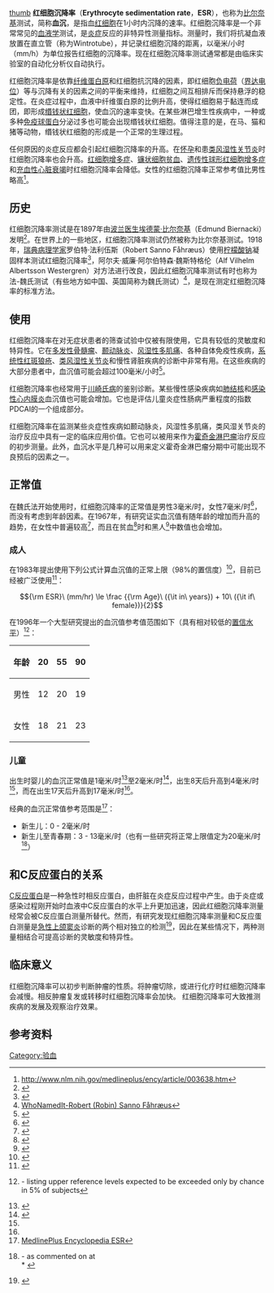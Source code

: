 {{noteTA
|1=zh-hans:红细胞; zh-hant:紅血球;
}}
[[file:esrrack_350px.jpg|thumb]]
'''红细胞沉降率'''（'''Erythrocyte sedimentation rate'''，'''ESR'''），也称为[[埃德蒙·比尔奈基|比尔奈基]]测试，简称'''血沉'''，是指血[[红细胞|红细胞]]在1小时内沉降的速率。红细胞沉降率是一个非常常见的[[血液学|血液学]]测试，是[[炎症|炎症]]反应的非特异性测量指标。测量时，我们将抗凝血液放置在直立管（称为Wintrotube），并记录红细胞沉降的距离，以毫米/小时（mm/h）为单位报告红细胞的沉降率。现在红细胞沉降率测试通常都是由临床实验室的自动化分析仪自动执行。

红细胞沉降率是依靠[[纤维蛋白原|纤维蛋白原]]和红细胞抗沉降的因素，即红细胞[[负电荷|负电荷]]（[[界达电位|界达电位]]）等与沉降有关的因素之间的平衡来维持，红细胞之间互相排斥而保持悬浮的稳定性。在炎症过程中，血液中纤维蛋白原的比例升高，使得红细胞易于黏连而成团，即形成[[缗钱状红细胞|缗钱状红细胞]]，使血沉的速率变快。在某些淋巴增生性疾病中，一种或多种[[免疫球蛋白|免疫球蛋白]]分泌过多也可能会出现缗钱状红细胞。值得注意的是，在马、猫和猪等动物，缗钱状红细胞的形成是一个正常的生理过程。

任何原因的炎症反应都会引起红细胞沉降率的升高。在[[怀孕|怀孕]]和患[[类风湿性关节炎|类风湿性关节炎]]时红细胞沉降率也会升高。[[红细胞增多症|红细胞增多症]]、[[镰刀型红血球疾病|镰状细胞贫血]]、[[遗传性球形红细胞增多症|遗传性球形红细胞增多症]]和[[心脏衰竭|充血性心脏衰竭]]时红细胞沉降率会降低。女性的红细胞沉降率正常参考值比男性略高<ref>http://www.nlm.nih.gov/medlineplus/ency/article/003638.htm</ref>。

==历史==
红细胞沉降率测试是在1897年由[[波兰|波兰]][[医生|医生]][[埃德蒙·比尔奈基|埃德蒙·比尔奈基]]（Edmund Biernacki）发明<ref>{{WhoNamedIt|synd|3352|Biernacki's test}}</ref>。在世界上的一些地区，红细胞沉降率测试仍然被称为比尔奈基测试。1918年，[[瑞典|瑞典]][[病理学|病理学家]]罗伯特·法利伍斯（Robert Sanno Fåhræus）使用[[柠檬酸钠|柠檬酸钠]]凝固样本测试红细胞沉降率<ref name="pmid8463411">{{cite journal |author=International Council for Standardization in Haematology (Expert Panel on Blood Rheology) |title=ICSH recommendations for measurement of erythrocyte sedimentation rate. International Council for Standardization in Haematology (Expert Panel on Blood Rheology)  |journal=J. Clin. Pathol. |volume=46 |issue=3 |pages=198–203 |year=1993 |pmid=8463411 |doi= 10.1136/jcp.46.3.198 |pmc=501169}}</ref>，阿尔夫·威廉·阿尔伯特森·魏斯特格伦（Alf Vilhelm Albertsson Westergren）对方法进行改良，因此红细胞沉降率测试有时也称为法-魏氏测试（有些地方如中国、英国简称为魏氏测试）<ref>[http://www.whonamedit.com/doctor.cfm/2788.html WhoNamedIt-Robert (Robin) Sanno Fåhræus]</ref>，是现在测定红细胞沉降率的标准方法。

==使用==
红细胞沉降率在对无症状患者的筛查试验中仅被有限使用，它具有较低的灵敏度和特异性。它在[[多发性骨髓瘤|多发性骨髓瘤]]、[[颞动脉炎|颞动脉炎]]、[[风湿性多肌痛|风湿性多肌痛]]、各种自体免疫性疾病，[[系统性红斑狼疮|系统性红斑狼疮]]、[[类风湿性关节炎|类风湿性关节炎]]和慢性肾脏疾病的诊断中非常有用。在这些疾病的大部分患者中，血沉值可能会超过100毫米/小时<ref>{{cite web |title=Sedimentation Rate |url=http://www.webmd.com/a-to-z-guides/sedimentation-rate |date=2006-06-16 |publisher=WebMD |accessdate=2008-03-01}}</ref>。

红细胞沉降率也经常用于[[川崎氏病|川崎氏病]]的鉴别诊断。某些慢性感染疾病如[[肺结核|肺结核]]和[[感染性心内膜炎|感染性心内膜炎]]血沉值也可能会增加。它也是评估儿童炎症性肠病严重程度的指数PDCAI的一个组成部分。

红细胞沉降率在监测某些炎症性疾病如颞动脉炎，风湿性多肌痛，类风湿关节炎的治疗反应中具有一定的临床应用价值。它也可以被用来作为[[霍奇金淋巴瘤|霍奇金淋巴瘤]]治疗反应的初步测量。此外，血沉水平是几种可以用来定义霍奇金淋巴瘤分期中可能出现不良预后的因素之一。

==正常值==
在魏氏法开始使用时，红细胞沉降率的正常值是男性3毫米/时，女性7毫米/时<ref name="pmid13455726">{{cite journal |author=Westergren A |title=Diagnostic tests:  the erythrocyte sedimentation rate range and limitations of the technique |journal=Triangle |volume=3 |issue=1 |pages=20–5 |year=1957 |pmid=13455726 |doi=}}</ref>，而没有考虑到年龄因素。在1967年，有研究证实血沉值有随年龄的增加而升高的趋势，在女性中普遍较高<ref name="pmid6020854">{{cite journal |author=Böttiger LE, Svedberg CA |title=Normal erythrocyte sedimentation rate and age |journal=Br Med J |volume=2 |issue=5544 |pages=85–7 |year=1967 |pmid=6020854 |doi= 10.1136/bmj.2.5544.85|pmc=1841240}}</ref>，而且在贫血<ref name="pmid9059375">{{cite journal |author=Kanfer EJ, Nicol BA |title=Haemoglobin concentration and erythrocyte sedimentation rate in primary care patients |journal=Journal of the Royal Society of Medicine |volume=90 |issue=1 |pages=16–8 |year=1997 |pmid=9059375 |doi= |url= |pmc=1296109 |format=Scanned & PDF}}</ref>时和黑人<ref name="pmid8426384">{{cite journal |author=Gillum RF |title=A racial difference in erythrocyte sedimentation |url=https://archive.org/details/sim_journal-of-the-national-medical-association_1993-01_85_1/page/47 |journal=Journal of the National Medical Association |volume=85 |issue=1 |pages=47–50 |year=1993 |pmid=8426384 |doi= |pmc=2571720}}</ref>中数值也会增加。

===成人===
在1983年提出使用下列公式计算血沉值的正常上限（98%的置信度）<ref name="pmid6402065">{{cite journal |author=Miller A, Green M, Robinson D |title=Simple rule for calculating normal erythrocyte sedimentation rate |journal=Br Med J (Clin Res Ed) |volume=286 |issue=6361 |pages=266 |year=1983 |pmid=6402065 |doi= 10.1136/bmj.286.6361.266|pmc=1546487}}</ref>，目前已经被广泛使用<ref>{{GPnotebook|389349443|Reference range (ESR)}}</ref>：
:<math>{\rm ESR}\ (mm/hr) \le \frac {{\rm Age}\ ({\it in\ years}) + 10\ ({\it if\ female})}{2}</math>

在1996年一个大型研究提出的血沉值参考值范围如下（具有相对较低的[[置信区间|置信水平]]）<ref name="pmid8862121">{{cite journal |author=Wetteland P, Røger M, Solberg HE, Iversen OH |title=Population-based erythrocyte sedimentation rates in 3910 subjectively healthy Norwegian adults. A statistical study based on men and women from the Oslo area |url=https://archive.org/details/sim_journal-of-internal-medicine_1996-09_240_3/page/125 |journal=J. Intern. Med. |volume=240 |issue=3 |pages=125–31 |year=1996 |pmid=8862121 |doi=10.1046/j.1365-2796.1996.30295851000.x}} - listing  upper reference levels expected to be exceeded only by chance in 5% of subjects</ref>：
{| style="text-align:center" border="1" cellpadding="2" width="300"
|-
! 年龄
! 20 || 55 || 90
|-
! 男性
| 12 || 20 || 19
|-
! 女性
| 18 || 21 || 23
|}

===儿童===
出生时婴儿的血沉正常值是1毫米/时<ref name="pmid1168702">{{cite journal |author=Adler SM, Denton RL |title=The erythrocyte sedimentation rate in the newborn period |url=https://archive.org/details/sim_journal-of-pediatrics_1975-06_86_6/page/942 |journal=J. Pediatr. |volume=86 |issue=6 |pages=942–8 |year=1975 |pmid=1168702 |doi=10.1016/S0022-3476(75)80233-2}}</ref>至2毫米/时<ref name="pmid6937959">{{cite journal |author=Ibsen KK, Nielsen M, Prag J, ''et al.'' |title=The value of the micromethod erythrocyte sedimentation rate in the diagnosis of infections in newborns |journal=Scand J Infect Dis Suppl |volume=Suppl 23 |issue= |pages=143–5 |year=1980 |pmid=6937959 |doi=}}</ref>，出生8天后升高到4毫米/时<ref name="pmid6937959" />，而在出生17天后升高到17毫米/时<ref name="pmid1168702" />。

经典的血沉正常值参考范围是<ref>[http://www.nlm.nih.gov/medlineplus/ency/article/003638.htm MedlinePlus Encyclopedia ESR]</ref>：
*新生儿：0 - 2毫米/时
*新生儿至青春期：3 - 13毫米/时（也有一些研究将正常上限值定为20毫米/时<ref name="pmid17545378">{{cite journal |author=Mack DR, Langton C, Markowitz J, ''et al.'' |title=Laboratory values for children with newly diagnosed inflammatory bowel disease |journal=Pediatrics |volume=119 |issue=6 |pages=1113–9 |year=2007 |pmid=17545378 |doi=10.1542/peds.2006-1865}} - as commented on at<br/>* {{cite web |author=Bauchner H |title=Lab Screening in Children with Suspected Inflammatory Bowel Disease |url=http://pediatrics.jwatch.org/cgi/content/full/2007/613/2 |date=2007-06-13 |publisher=Journal Watch Pediatrics and Adolescent Medicine |accessdate=2008-03-01 |archive-date=2012-02-22 |archive-url=https://web.archive.org/web/20120222230327/http://pediatrics.jwatch.org/cgi/content/full/2007/613/2 |dead-url=yes }}</ref>）

==和C反应蛋白的关系==
[[C反应蛋白|C反应蛋白]]是一种急性时相反应蛋白，由肝脏在炎症反应过程中产生。由于炎症或感染过程刚开始时血液中C反应蛋白的水平上升更加迅速，因此红细胞沉降率测量经常会被C反应蛋白测量所替代。然而，有研究发现红细胞沉降率测量和C反应蛋白测量是[[急性上颌窦炎|急性上颌窦炎]]诊断的两个相对独立的检测<ref name="sinusitis">{{cite journal |author=Jens Georg Hansen, Henrik Schmidt, Jorn Rosborg,  Elisabeth Lund |title=Predicting acute maxillary sinusitis in a general practice population |journal=BMJ |volume=311 |pages=233–236 |date=22 July 1995|url=http://www.bmj.com/cgi/content/full/311/6999/233 |pmid=7627042 |issue=6999 |pmc=2550286 }}</ref>，因此在某些情况下，两种测量相结合可提高诊断的灵敏度和特异性。
==临床意义==
红细胞沉降率可以初步判断肿瘤的性质。将肿瘤切除，或进行化疗时红细胞沉降率会减慢。相反肿瘤复发或转移时红细胞沉降率会加快。
红细胞沉降率可大致推测疾病的发展及观察治疗效果。
==参考资料==
{{Reflist|2}}

{{Myeloid blood tests}}

[[Category:验血|Category:验血]]